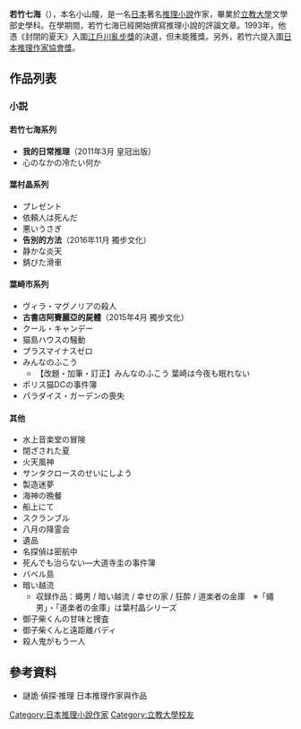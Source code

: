 {{Infobox writer <!-- for more information see [[:Template:Infobox_writer/doc|:Template:Infobox writer/doc]] -->
| name = 
若竹七海| image =
| caption =
| birth_date = 1963年7月
| birth_place = [[東京都|東京都]]
| death_date = 
| death_place = 
| occupation = [[小說家|小說家]]
| genre = [[推理小說|推理小說]]
| movement =
| notableworks = 
| influences =
| influenced =
| website =
}}
'''若竹七海'''（{{bd|1963年|7月||}}），本名小山瞳，是一名[[日本|日本]]著名[[推理小說|推理小說]]作家，畢業於[[立教大學|立教大學]]文學部史學科。在學期間，若竹七海已經開始撰寫推理小說的評論文章。1993年，他憑《封閉的夏天》入圍[[江戶川亂步獎|江戶川亂步獎]]的決選，但未能獲獎。另外，若竹六提入圍[[日本推理作家協會獎|日本推理作家協會獎]]。

==作品列表==
===小説===
====若竹七海系列====
*'''我的日常推理'''（2011年3月 皇冠出版）
*心のなかの冷たい何か
====葉村晶系列====
*プレゼント
*依頼人は死んだ
*悪いうさぎ
*'''告別的方法'''（2016年11月 獨步文化）
*静かな炎天
*錆びた滑車
====葉崎市系列====
*ヴィラ・マグノリアの殺人
*'''古書店阿賽麗亞的屍體'''（2015年4月 獨步文化）
*クール・キャンデー
*猫島ハウスの騒動
*プラスマイナスゼロ
*みんなのふこう
**【改題・加筆・訂正】みんなのふこう 葉崎は今夜も眠れない
*ポリス猫DCの事件簿
*パラダイス・ガーデンの喪失

====其他====
*水上音楽堂の冒険
*閉ざされた夏
*火天風神
*サンタクロースのせいにしよう
*製造迷夢
*海神の晩餐
*船上にて
*スクランブル
*八月の降霊会
*遺品
*名探偵は密航中
*死んでも治らない―大道寺圭の事件簿
*バベル島
*暗い越流
**収録作品：蠅男 / 暗い越流 / 幸せの家 / 狂酔 / 道楽者の金庫　※「蠅男」・「道楽者の金庫」は葉村晶シリーズ
*御子柴くんの甘味と捜査
*御子柴くんと遠距離バディ
*殺人鬼がもう一人

==參考資料==
*謎詭·偵探·推理 日本推理作家與作品

[[Category:日本推理小說作家|Category:日本推理小說作家]]
[[Category:立教大學校友|Category:立教大學校友]]